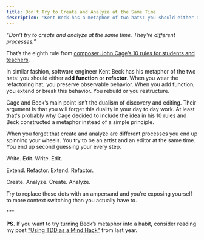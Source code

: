 ```yaml
---
title: Don't Try to Create and Analyze at the Same Time
description: 'Kent Beck has a metaphor of two hats: you should either add function or refactor.'
---
```


_“Don’t try to create and analyze at the same time. They're different processes.”_

That’s the eighth rule from [composer John Cage’s 10 rules for students and teachers](https://cdn8.openculture.com/2018/07/19213327/cage-rules2.jpg).

In similar fashion, software engineer Kent Beck has his metaphor of the two hats: you should either **add function** or **refactor**. When you wear the refactoring hat, you preserve observable behavior. When you add function, you extend or break this behavior. You rebuild or you restructure.

Cage and Beck’s main point isn’t the dualism of discovery and editing. Their argument is that you will forget this duality in your day to day work. At least that's probably why Cage decided to include the idea in his 10 rules and Beck constructed a metaphor instead of a simple principle.

When you forget that create and analyze are different processes you end up spinning your wheels. You try to be an artist and an editor at the same time. You end up second guessing your every step.

Write. Edit. Write. Edit.

Extend. Refactor. Extend. Refactor.

Create. Analyze. Create. Analyze.

Try to replace those dots with an ampersand and you’re exposing yourself to more context switching than you actually have to.

\*\*\*

**PS.** If you want to try turning Beck’s metaphor into a habit, consider reading my post ["Using TDD as a Mind Hack"](https://www.flashover.blog/posts/using-tdd-as-a-mind-hack/) from last year.

